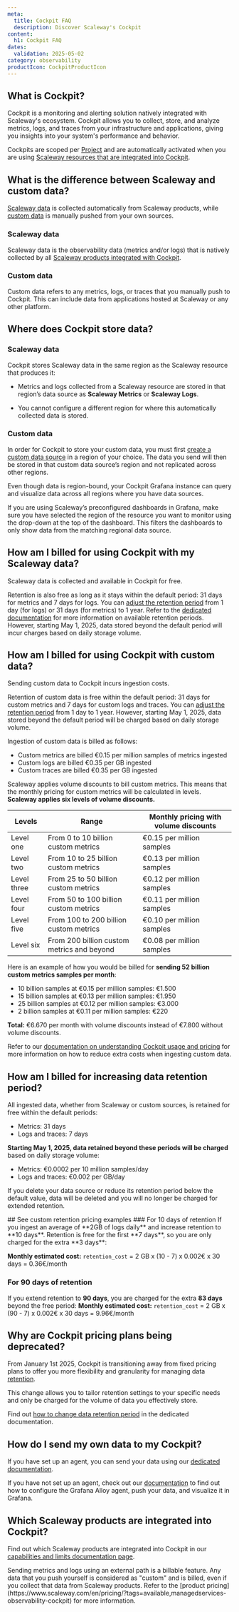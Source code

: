 ```yaml
---
meta:
  title: Cockpit FAQ
  description: Discover Scaleway's Cockpit
content:
  h1: Cockpit FAQ
dates:
  validation: 2025-05-02
category: observability
productIcon: CockpitProductIcon
---
```


<Macro id="cockpit-plan-deprecation" />

## What is Cockpit?

Cockpit is a monitoring and alerting solution natively integrated with Scaleway's ecosystem. Cockpit allows you to collect, store, and analyze metrics, logs, and traces from your infrastructure and applications, giving you insights into your system's performance and behavior. 

Cockpits are scoped per [Project](/organizations-and-projects/concepts/#project) and are automatically activated when you are using [Scaleway resources that are integrated into Cockpit](/cockpit/reference-content/cockpit-limitations/#product-integration-into-cockpit).

## What is the difference between Scaleway and custom data?

[Scaleway data](#scaleway-data) is collected automatically from Scaleway products, while [custom data](#custom-data) is manually pushed from your own sources.

### Scaleway data

Scaleway data is the observability data (metrics and/or logs) that is natively collected by all [Scaleway products integrated with Cockpit](/cockpit/reference-content/cockpit-limitations/#product-integration-into-cockpit).

### Custom data

Custom data refers to any metrics, logs, or traces that you manually push to Cockpit. This can include data from applications hosted at Scaleway or any other platform.

## Where does Cockpit store data?

### Scaleway data

Cockpit stores Scaleway data in the same region as the Scaleway resource that produces it:

- Metrics and logs collected from a Scaleway resource are stored in that region’s data source as **Scaleway Metrics** or **Scaleway Logs**.

- You cannot configure a different region for where this automatically collected data is stored.

### Custom data

In order for Cockpit to store your custom data, you must first [create a custom data source](/cockpit/how-to/create-external-data-sources/) in a region of your choice. The data you send will then be stored in that custom data source’s region and not replicated across other regions.

Even though data is region-bound, your Cockpit Grafana instance can query and visualize data across all regions where you have data sources.

If you are using Scaleway’s preconfigured dashboards in Grafana, make sure you have selected the region of the resource you want to monitor using the drop-down at the top of the dashboard. This filters the dashboards to only show data from the matching regional data source.

## How am I billed for using Cockpit with my Scaleway data?

Scaleway data is collected and available in Cockpit for free.

Retention is also free as long as it stays within the default period: 31 days for metrics and 7 days for logs.
You can [adjust the retention period](/cockpit/how-to/change-data-retention) from 1 day (for logs) or 31 days (for metrics) to 1 year. Refer to the [dedicated documentation](/cockpit/concepts/#retention) for more information on available retention periods. However, starting May 1, 2025, data stored beyond the default period will incur charges based on daily storage volume.

## How am I billed for using Cockpit with custom data?

Sending custom data to Cockpit incurs ingestion costs.

Retention of custom data is free within the default period: 31 days for custom metrics and 7 days for custom logs and traces. You can [adjust the retention period](/cockpit/how-to/change-data-retention) from 1 day to 1 year. However, starting May 1, 2025, data stored beyond the default period will be charged based on daily storage volume.

Ingestion of custom data is billed as follows:

- Custom metrics are billed €0.15 per million samples of metrics ingested
- Custom logs are billed €0.35 per GB ingested
- Custom traces are billed €0.35 per GB ingested

Scaleway applies volume discounts to bill custom metrics. This means that the monthly pricing for custom metrics will be calculated in levels. **Scaleway applies six levels of volume discounts.**

| Levels       | Range                                        | Monthly pricing with volume discounts    |
|--------------|----------------------------------------------|------------------------------------------|
| Level one    | From 0 to 10 billion custom metrics          | €0.15 per million samples                |
| Level two    | From 10 to 25 billion custom metrics         | €0.13 per million samples                |
| Level three  | From 25 to 50 billion custom metrics         | €0.12 per million samples                |
| Level four   | From 50 to 100 billion custom metrics        | €0.11 per million samples                |
| Level five   | From 100 to 200 billion custom metrics       | €0.10 per million samples                |
| Level six    | From 200 billion custom metrics and beyond   | €0.08 per million samples                |


Here is an example of how you would be billed for **sending 52 billion custom metrics samples per month**:

- 10 billion samples at €0.15 per million samples: €1.500
- 15 billion samples at €0.13 per million samples: €1.950
- 25 billion samples at €0.12 per million samples: €3.000
- 2 billion samples at €0.11 per million samples: €220

**Total:** €6.670 per month with volume discounts instead of €7.800 without volume discounts.

Refer to our [documentation on understanding Cockpit usage and pricing](/cockpit/reference-content/understanding-cockpit-usage/) for more information on how to reduce extra costs when ingesting custom data.


## How am I billed for increasing data retention period?

All ingested data, whether from Scaleway or custom sources, is retained for free within the default periods:
- Metrics: 31 days
- Logs and traces: 7 days

**Starting May 1, 2025, data retained beyond these periods will be charged** based on daily storage volume:

- Metrics: €0.0002 per 10 million samples/day
- Logs and traces: €0.002 per GB/day

If you delete your data source or reduce its retention period below the default value, data will be deleted and you will no longer be charged for extended retention.

<Concept>
  ## See custom retention pricing examples
  ### For 10 days of retention
  If you ingest an average of **2GB of logs daily** and increase retention to **10 days**. Retention is free for the first **7 days**, so you are only charged for the extra **3 days**:

  **Monthly estimated cost:**
    `retention_cost` = 2 GB x (10 - 7) x 0.002€ x 30 days = 0.36€/month

  ### For 90 days of retention
  If you extend retention to **90 days**, you are charged for the extra **83 days** beyond the free period:
  **Monthly estimated cost:**
   `retention_cost` = 2 GB x (90 - 7) x 0.002€ x 30 days = 9.96€/month
</Concept>

## Why are Cockpit pricing plans being deprecated?

From January 1st 2025, Cockpit is transitioning away from fixed pricing plans to offer you more flexibility and granularity for managing data [retention](/cockpit/concepts/#retention).

This change allows you to tailor retention settings to your specific needs and only be charged for the volume of data you effectively store.

Find out [how to change data retention period](/cockpit/how-to/change-data-retention/) in the dedicated documentation.

## How do I send my own data to my Cockpit?

If you have set up an agent, you can send your data using our [dedicated documentation](/cockpit/how-to/send-metrics-logs-to-cockpit/).

If you have not set up an agent, check out our [documentation](/cockpit/how-to/send-metrics-with-grafana-alloy/) to find out how to
configure the Grafana Alloy agent, push your data, and visualize it in Grafana.

## Which Scaleway products are integrated into Cockpit?

Find out which Scaleway products are integrated into Cockpit in our [capabilities and limits documentation page](/cockpit/reference-content/cockpit-limitations/#product-integration-into-cockpit).

<Message type="important">
Sending metrics and logs using an external path is a billable feature. Any data that you push yourself is considered as "custom" and is billed, even if you collect that data from Scaleway products. Refer to the [product pricing](https://www.scaleway.com/en/pricing/?tags=available,managedservices-observability-cockpit) for more information.
</Message>

